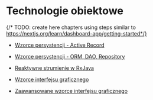 # Technologie obiektowe
{/* TODO: create here chapters using steps similar to https://nextjs.org/learn/dashboard-app/getting-started*/}

- [Wzorce persystencji - Active Record](/01-persistance-active-record)

- [Wzorce persystencji - ORM, DAO, Repository](/02-persistance-orm)

- [Reaktywne strumienie w RxJava](/03-rx)

- [Wzorce interfejsu graficznego](/04-ui)

- [Zaawansowane wzorce interfejsu graficznego](/05-ui-2)



